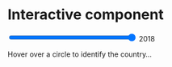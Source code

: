 # Interactive component

<meta charset="utf-8">
        
<!-- Load d3.js -->
<script src="https://d3js.org/d3.v6.js"></script>

<input type="range" name="yearSlider" id=yearSlider min="1971" max="2018" value="2018" style="width:50%; background:#d3d3d3" oninput="this.nextElementSibling.value = this.value">
<output>2018</output>

<p id="country_name">Hover over a circle to identify the country...</p>

<!-- Create a div where the graph will take place -->
<div id="my_dataviz"></div>

<script>

const radius = 4;

const color_lookup = {'Low income':'#A20000',
					  'Lower middle income': '#A25300',
					  'Upper middle income': '#14A200',
					  'High income': '#0014A2'};

// set the dimensions and margins of the graph
const margin = {top: 30, right: 60, bottom: 60, left: 50},
      width = 840 - margin.left - margin.right,
      height = 680 - margin.top - margin.bottom;
    
// append the svg object to the body of the page
const svg = d3.select("#my_dataviz")
    .append("svg")
    .attr("width", width + margin.left + margin.right)
    .attr("height", height + margin.top + margin.bottom)
    .append("g")
    .attr("transform", `translate(${margin.left}, ${margin.top})`);

// add X axis
const x = d3.scaleLinear()
 			.domain([20, 100])
			.range([0, width]);

svg.append("g")
   .attr("transform", `translate(0, ${height})`)
   .call(d3.axisBottom(x));

// add Y axis
const y = d3.scaleLinear()
            .domain([0, 140])
            .range([height, 0]);

svg.append("g")
   .call(d3.axisLeft(y));

// add the X gridlines
svg.append("g")
   .attr("class", "grid")
   .attr("transform", "translate(0," + height + ")")
   .call(d3.axisBottom(x)
   	       .ticks(10)
   		   .tickSize(-height)
   		   .tickFormat(""))
   .style("stroke", "lightgrey")
   .style("stroke-opacity", 0.2)
   .style("stroke-width", 1);

// add the Y gridlines
svg.append("g")			
   .attr("class", "grid")
   .call(d3.axisLeft(y)
   		   .ticks(10)
           .tickSize(-width)
           .tickFormat(""))
   .style("stroke", "lightgrey")
   .style("stroke-opacity", 0.2)
   .style("stroke-width", 1);

// title
svg.append('text')
    .attr('x', width/2)
    .attr('text-anchor', 'middle')
    .style('font-family', 'Helvetica')
    .style('font-size', 20)
    .text('Primary Completion Rate vs Life Expectancy');
    
// X label
svg.append('text')
   .attr('x', width/2)
   .attr('y', height + 40)
   .attr('text-anchor', 'middle')
   .style('font-family', 'Helvetica')
   .style('font-size', 16)
   .text('Primary Completion Rate (percentage)');

// Y label
svg.append('text')
   .attr('x', 250)
   .attr('y', -90)
   .attr('text-anchor', 'middle')
   .attr('transform', 'translate(60,' + height + ')rotate(-90)')
   .style('font-family', 'Helvetica')
   .style('font-size', 16)
   .text('Life Expectancy (years)');

// Add Legend
var legend = svg.selectAll(".legend")
 				.data(["High income", "Upper middle income", "Lower middle income", "Low income"])
 				.enter()
 				.append("g")
 				.attr("class", "legend")
 				.attr("transform", function(d, i) { return "translate(0," + i * 20 + ")"; });

legend.append("rect")
	  .attr("x", width - 18)
	  .attr("y", height - 95)
 	  .attr("width", 18)
 	  .attr("height", 18)
 	  .style("fill", function(d) { return color_lookup[d]} );

legend.append("text")
 	  .attr("x", width - 24)
 	  .attr("y", height - 88)
 	  .attr("dy", ".35em")
 	  .style("text-anchor", "end")
 	  .text(function(d) { return d; });

d3.csv("https://raw.githubusercontent.com/Zhao-Wenbo/EDAV_final_project/main/interactive/data.csv").then(
	function(csv) {

	csv = csv.filter(function(row) {return row['life_exp'] !== 'NA'});
	csv = csv.filter(function(row) {return row['primary_completion'] !== 'NA'});
	csv = csv.filter(function(row) {return row['population'] !== 'NA'});

	filtered_data = csv.filter(function(row) {return row['year'] === "2018"});

    // Add dots
    svg.append('g')
	   .selectAll("circle")
	   .data(filtered_data)
	   .join("circle")
	   .attr("cx", function (d) { return x(d.life_exp); })
	   .attr("cy", function (d) { return y(d.primary_completion); })
	   .attr("country", function (d) {return d.country; })
	   .attr("region", function (d) {return d.region; })
	   .attr("r", function (d) { return determineDotSize(d.population) })
	   .style("fill", function (d) { return color_lookup[d.income]; })
	   .on("mouseover", function(d, i) {
		  d3.select(this).attr("stroke", "black").attr("stroke-width", 5);
		  document.getElementById("country_name").innerHTML = this.getAttribute("country") + ' (' + this.getAttribute("region") + ')';
	   })
       .on("mouseout", function(d, i) {
       		d3.select(this).attr("stroke", "transparent").attr("stroke-width", 0)
       		document.getElementById("country_name").innerHTML = "Hover over a circle to identify the country...";
       		d3.select("#temp").remove();
       });

    // Add Regression Line
    var xData = filtered_data.map(function(d) { return d.life_exp; }).map(Number);
    var yData = filtered_data.map(function(d) { return d.primary_completion; }).map(Number);

	regression = leastSquaresEquation(xData, yData);

	var line = d3.line()
    		   .x(function(d) { return x(d.life_exp); })
               .y(function(d) { return y(regression(d.life_exp)); });

    svg.append("path")
      .datum(filtered_data)
      .attr("class", "line")
      .attr("d", line)
      .attr("id", "regress_line")
      .style("fill", "none")
      .style("stroke", "black")
      .style("stroke-width", "4");

  	// Listen to the slider
	d3.select("#yearSlider").on("change", function(d) {
		year = parseInt(this.value)
		filtered_data = csv.filter(function(row) { return parseInt(row['year']) === year; })

		// update the chart
	    svg.selectAll("circle")
	       .data(filtered_data)
		   .attr("cx", function (d) { return x(d.life_exp); })
		   .attr("cy", function (d) { return y(d.primary_completion); })

		var xData = filtered_data.map(function(d) { return d.life_exp; }).map(Number);
    	var yData = filtered_data.map(function(d) { return d.primary_completion; }).map(Number);

	    // Add regression line
		regression = leastSquaresEquation(xData, yData);

		var line = d3.line()
    		   	 	 .x(function(d) { return x(d.life_exp); })
               		 .y(function(d) { return y(regression(d.life_exp)); });

    	svg.select("#regress_line")
       	   .datum(filtered_data)
           .attr("class", "line")
       	   .attr("d", line)
	});

	function determineDotSize(population) {
		if (population > 100000000) {
			return (radius * 3);
		} else if (population > 20000000) {
			return (radius * 2);
		} else if (population < 5000000) {
			return (radius & 0.5);
		} else { return radius; }
	}

	function leastSquaresEquation(xData, yData) {
    	var ReduceAddition = function(prev, cur) { return prev + cur; };
    
    	// finding the mean of Xaxis and Yaxis data
    	var xBar = xData.reduce(ReduceAddition) * 1.0 / xData.length;
    	var yBar = yData.reduce(ReduceAddition) * 1.0 / yData.length;

    	console.log(xBar)
    	console.log(yBar)

    	var SquareXX = xData.map(function(d) { return Math.pow(d - xBar, 2) }).reduce(ReduceAddition)
    	var ssYY = yData.map(function(d) { return Math.pow(d - yBar, 2); }).reduce(ReduceAddition);

    	var MeanDiffXY = xData.map(function(d, i) { return (d - xBar) * (yData[i] - yBar); }).reduce(ReduceAddition);
      	var slope = MeanDiffXY / SquareXX;
      	var intercept = yBar - (xBar * slope);

    	// returning regression function
    	return function(x) { return ((x * slope) + intercept); }
  }

})
</script>